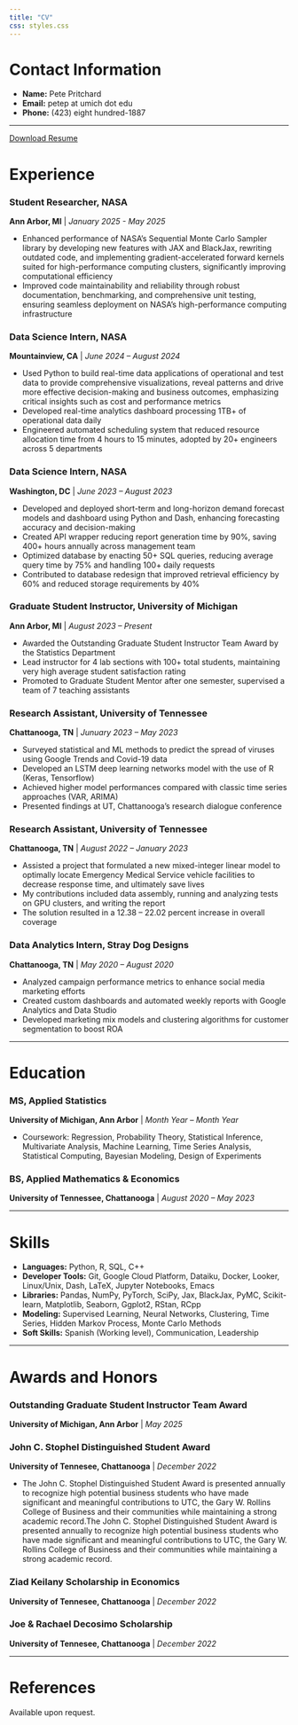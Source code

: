 ```yaml
---
title: "CV"
css: styles.css
---
```


# Contact Information

- **Name:** Pete Pritchard
- **Email:** petep at umich dot edu
- **Phone:** (423) eight hundred-1887

------

<a href="assets/petePritchardResume.pdf" class="btn btn-primary" download="petePritchardResume.pdf">Download Resume</a>

# Experience

### Student Researcher, NASA
**Ann Arbor, MI** | *January 2025 - May 2025*

- Enhanced performance of NASA’s Sequential Monte Carlo Sampler library by developing new features with JAX and BlackJax, rewriting outdated code, and implementing gradient-accelerated forward kernels suited for high-performance computing clusters, significantly improving computational efficiency
- Improved code maintainability and reliability through robust documentation, benchmarking, and comprehensive unit testing, ensuring seamless deployment on NASA’s high-performance computing infrastructure

### Data Science Intern, NASA
**Mountainview, CA** | *June 2024 – August 2024*

- Used Python to build real-time data applications of operational and test data to provide comprehensive visualizations, reveal patterns and drive more effective decision-making and business outcomes, emphasizing critical insights such as cost and performance metrics
- Developed real-time analytics dashboard processing 1TB+ of operational data daily
- Engineered automated scheduling system that reduced resource allocation time from 4 hours to 15 minutes, adopted by
20+ engineers across 5 departments

### Data Science Intern, NASA
**Washington, DC** | *June 2023 – August 2023*

- Developed and deployed short-term and long-horizon demand forecast models and dashboard using Python and Dash, enhancing forecasting accuracy and decision-making
- Created API wrapper reducing report generation time by 90%, saving 400+ hours annually across management team
- Optimized database by enacting 50+ SQL queries, reducing average query time by 75% and handling 100+ daily requests
- Contributed to database redesign that improved retrieval efficiency by 60% and reduced storage requirements by 40%

### Graduate Student Instructor, University of Michigan
**Ann Arbor, MI** | *August 2023 – Present*

- Awarded the Outstanding Graduate Student Instructor Team Award by the Statistics Department
- Lead instructor for 4 lab sections with 100+ total students, maintaining very high average student satisfaction rating
- Promoted to Graduate Student Mentor after one semester, supervised a team of 7 teaching assistants

### Research Assistant, University of Tennessee
**Chattanooga, TN** | *Junuary 2023 – May 2023*

- Surveyed statistical and ML methods to predict the spread of viruses using Google Trends and Covid-19 data
- Developed an LSTM deep learning networks model with the use of R (Keras, Tensorflow)
- Achieved higher model performances compared with classic time series approaches (VAR, ARIMA)
- Presented findings at UT, Chattanooga’s research dialogue conference

### Research Assistant, University of Tennessee
**Chattanooga, TN** | *August 2022 – January 2023*

- Assisted a project that formulated a new mixed-integer linear model to optimally locate Emergency Medical Service vehicle facilities to decrease response time, and ultimately save lives
- My contributions included data assembly, running and analyzing tests on GPU clusters, and writing the report
- The solution resulted in a 12.38 – 22.02 percent increase in overall coverage

### Data Analytics Intern, Stray Dog Designs
**Chattanooga, TN** | *May 2020 – August 2020*

- Analyzed campaign performance metrics to enhance social media marketing efforts
- Created custom dashboards and automated weekly reports with Google Analytics and Data Studio
- Developed marketing mix models and clustering algorithms for customer segmentation to boost ROA

------

# Education

### MS, Applied Statistics
**University of Michigan, Ann Arbor** | *Month Year – Month Year*

- Coursework: Regression, Probability Theory, Statistical Inference, Multivariate Analysis, Machine Learning, Time Series Analysis, Statistical Computing, Bayesian Modeling, Design of Experiments

### BS, Applied Mathematics & Economics
**University of Tennessee, Chattanooga** | *August 2020 – May 2023*

------

# Skills

- **Languages:** Python, R, SQL, C++
- **Developer Tools:** Git, Google Cloud Platform, Dataiku, Docker, Looker, Linux/Unix, Dash, LaTeX, Jupyter Notebooks, Emacs
- **Libraries:** Pandas, NumPy, PyTorch, SciPy, Jax, BlackJax, PyMC, Scikit-learn, Matplotlib, Seaborn, Ggplot2, RStan, RCpp
- **Modeling:** Supervised Learning, Neural Networks, Clustering, Time Series, Hidden Markov Process, Monte Carlo Methods
- **Soft Skills:** Spanish (Working level), Communication, Leadership

------

# Awards and Honors 

### Outstanding Graduate Student Instructor Team Award
**University of Michigan, Ann Arbor** | *May 2025*

### John C. Stophel Distinguished Student Award
**University of Tennesee, Chattanooga** | *December 2022*

- The John C. Stophel Distinguished Student Award is presented annually to recognize high potential business students who have made significant and meaningful contributions to UTC, the Gary W. Rollins College of Business and their communities while maintaining a strong academic record.The John C. Stophel Distinguished Student Award is presented annually to recognize high potential business students who have made significant and meaningful contributions to UTC, the Gary W. Rollins College of Business and their communities while maintaining a strong academic record.



### Ziad Keilany Scholarship in Economics
**University of Tennesee, Chattanooga** | *December 2022*


### Joe & Rachael Decosimo Scholarship
**University of Tennesee, Chattanooga** | *December 2022*

------

# References

Available upon request.



